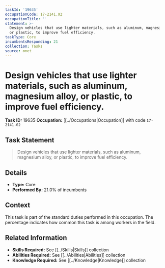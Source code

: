 ```yaml
---
taskId: '19635'
occupationCode: 17-2141.02
occupationTitle: ''
statement: >-
  Design vehicles that use lighter materials, such as aluminum, magnesium alloy,
  or plastic, to improve fuel efficiency.
taskType: Core
incumbentsResponding: 21
collection: Tasks
source: onet
---
```

# Design vehicles that use lighter materials, such as aluminum, magnesium alloy, or plastic, to improve fuel efficiency.

**Task ID:** 19635
**Occupation:** [[../Occupations|Occupation]] with code `17-2141.02`

## Task Statement

> Design vehicles that use lighter materials, such as aluminum, magnesium alloy, or plastic, to improve fuel efficiency.

## Details

- **Type:** Core
- **Performed By:** 21.0% of incumbents

## Context

This task is part of the standard duties performed in this occupation. The percentage indicates how common this task is among workers in the field.

## Related Information

- **Skills Required:** See [[../Skills|Skills]] collection
- **Abilities Required:** See [[../Abilities|Abilities]] collection
- **Knowledge Required:** See [[../Knowledge|Knowledge]] collection
